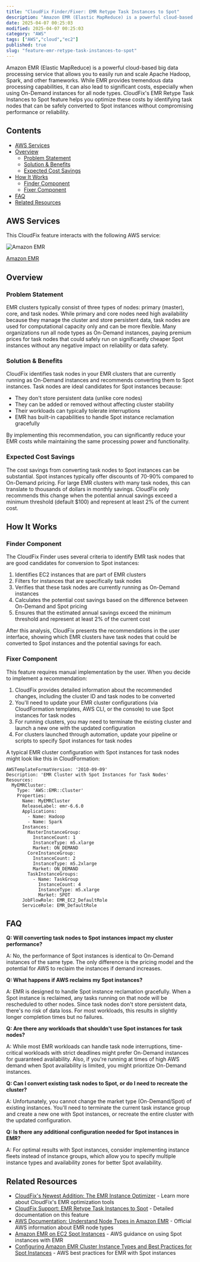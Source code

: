```yaml
---
title: "CloudFix Finder/Fixer: EMR Retype Task Instances to Spot"
description: "Amazon EMR (Elastic MapReduce) is a powerful cloud-based big data processing service that allows you to easily run and scale Apache Hadoop, Spark, and other fra..."
date: 2025-04-07 00:25:03
modified: 2025-04-07 00:25:03
category: "AWS"
tags: ["AWS","cloud","ec2"]
published: true
slug: "feature-emr-retype-task-instances-to-spot"
---
```


Amazon EMR (Elastic MapReduce) is a powerful cloud-based big data processing service that allows you to easily run and scale Apache Hadoop, Spark, and other frameworks. While EMR provides tremendous data processing capabilities, it can also lead to significant costs, especially when using On-Demand instances for all node types. CloudFix's EMR Retype Task Instances to Spot feature helps you optimize these costs by identifying task nodes that can be safely converted to Spot instances without compromising performance or reliability.

## Contents

-   [AWS Services](#aws-services)
-   [Overview](#overview)
    -   [Problem Statement](#problem-statement)
    -   [Solution & Benefits](#solution-benefits)
    -   [Expected Cost Savings](#expected-savings)
-   [How It Works](#how-it-works)
    -   [Finder Component](#finder-component)
    -   [Fixer Component](#fixer-component)
-   [FAQ](#faq)
-   [Related Resources](#related-resources)

## AWS Services

This CloudFix feature interacts with the following AWS service:

![Amazon EMR](/media/uploads/EMR.svg)

[Amazon EMR](https://docs.aws.amazon.com/emr/latest/ManagementGuide/emr-master-core-task-nodes.html)

## Overview

### Problem Statement

EMR clusters typically consist of three types of nodes: primary (master), core, and task nodes. While primary and core nodes need high availability because they manage the cluster and store persistent data, task nodes are used for computational capacity only and can be more flexible. Many organizations run all node types as On-Demand instances, paying premium prices for task nodes that could safely run on significantly cheaper Spot instances without any negative impact on reliability or data safety.

### Solution & Benefits

CloudFix identifies task nodes in your EMR clusters that are currently running as On-Demand instances and recommends converting them to Spot instances. Task nodes are ideal candidates for Spot instances because:

-   They don't store persistent data (unlike core nodes)
-   They can be added or removed without affecting cluster stability
-   Their workloads can typically tolerate interruptions
-   EMR has built-in capabilities to handle Spot instance reclamation gracefully

By implementing this recommendation, you can significantly reduce your EMR costs while maintaining the same processing power and functionality.

### Expected Cost Savings

The cost savings from converting task nodes to Spot instances can be substantial. Spot instances typically offer discounts of 70-90% compared to On-Demand pricing. For large EMR clusters with many task nodes, this can translate to thousands of dollars in monthly savings. CloudFix only recommends this change when the potential annual savings exceed a minimum threshold (default $100) and represent at least 2% of the current cost.

## How It Works

### Finder Component

The CloudFix Finder uses several criteria to identify EMR task nodes that are good candidates for conversion to Spot instances:

1.  Identifies EC2 instances that are part of EMR clusters
2.  Filters for instances that are specifically task nodes
3.  Verifies that these task nodes are currently running as On-Demand instances
4.  Calculates the potential cost savings based on the difference between On-Demand and Spot pricing
5.  Ensures that the estimated annual savings exceed the minimum threshold and represent at least 2% of the current cost

After this analysis, CloudFix presents the recommendations in the user interface, showing which EMR clusters have task nodes that could be converted to Spot instances and the potential savings for each.

### Fixer Component

This feature requires manual implementation by the user. When you decide to implement a recommendation:

1.  CloudFix provides detailed information about the recommended changes, including the cluster ID and task nodes to be converted
2.  You'll need to update your EMR cluster configurations (via CloudFormation templates, AWS CLI, or the console) to use Spot instances for task nodes
3.  For running clusters, you may need to terminate the existing cluster and launch a new one with the updated configuration
4.  For clusters launched through automation, update your pipeline or scripts to specify Spot instances for task nodes

A typical EMR cluster configuration with Spot instances for task nodes might look like this in CloudFormation:

```
AWSTemplateFormatVersion: '2010-09-09'
Description: 'EMR Cluster with Spot Instances for Task Nodes'
Resources:
  MyEMRCluster:
    Type: 'AWS::EMR::Cluster'
    Properties:
      Name: MyEMRCluster
      ReleaseLabel: emr-6.6.0
      Applications:
        - Name: Hadoop
        - Name: Spark
      Instances:
        MasterInstanceGroup:
          InstanceCount: 1
          InstanceType: m5.xlarge
          Market: ON_DEMAND
        CoreInstanceGroup:
          InstanceCount: 2
          InstanceType: m5.2xlarge
          Market: ON_DEMAND
        TaskInstanceGroups:
          - Name: TaskGroup
            InstanceCount: 4
            InstanceType: m5.xlarge
            Market: SPOT
      JobFlowRole: EMR_EC2_DefaultRole
      ServiceRole: EMR_DefaultRole
```

## FAQ

**Q: Will converting task nodes to Spot instances impact my cluster performance?**

A: No, the performance of Spot instances is identical to On-Demand instances of the same type. The only difference is the pricing model and the potential for AWS to reclaim the instances if demand increases.

**Q: What happens if AWS reclaims my Spot instances?**

A: EMR is designed to handle Spot instance reclamation gracefully. When a Spot instance is reclaimed, any tasks running on that node will be rescheduled to other nodes. Since task nodes don't store persistent data, there's no risk of data loss. For most workloads, this results in slightly longer completion times but no failures.

**Q: Are there any workloads that shouldn't use Spot instances for task nodes?**

A: While most EMR workloads can handle task node interruptions, time-critical workloads with strict deadlines might prefer On-Demand instances for guaranteed availability. Also, if you're running at times of high AWS demand when Spot availability is limited, you might prioritize On-Demand instances.

**Q: Can I convert existing task nodes to Spot, or do I need to recreate the cluster?**

A: Unfortunately, you cannot change the market type (On-Demand/Spot) of existing instances. You'll need to terminate the current task instance group and create a new one with Spot instances, or recreate the entire cluster with the updated configuration.

**Q: Is there any additional configuration needed for Spot instances in EMR?**

A: For optimal results with Spot instances, consider implementing instance fleets instead of instance groups, which allow you to specify multiple instance types and availability zones for better Spot availability.

## Related Resources

-   [CloudFix's Newest Addition: The EMR Instance Optimizer](/blog/introducing-emr-instance-optimizer/) - Learn more about CloudFix's EMR optimization tools
-   [CloudFix Support: EMR Retype Task Instances to Spot](https://support.cloudfix.com/article/16984-emr-retype-tasks) - Detailed documentation on this feature
-   [AWS Documentation: Understand Node Types in Amazon EMR](https://docs.aws.amazon.com/emr/latest/ManagementGuide/emr-master-core-task-nodes.html) - Official AWS information about EMR node types
-   [Amazon EMR on EC2 Spot Instances](https://aws.amazon.com/ec2/spot/use-case/emr/) - AWS guidance on using Spot instances with EMR
-   [Configuring Amazon EMR Cluster Instance Types and Best Practices for Spot Instances](https://docs.aws.amazon.com/emr/latest/ManagementGuide/emr-plan-instances-guidelines.html) - AWS best practices for EMR with Spot instances
